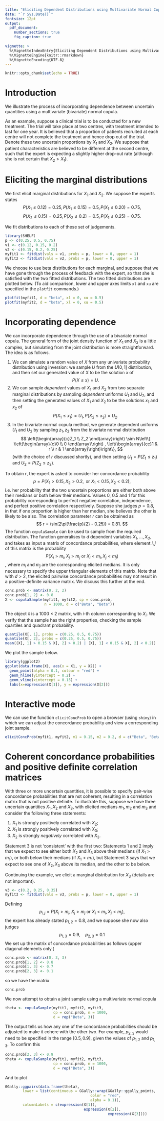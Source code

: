 ```yaml
---
title: "Eliciting Dependent Distributions using Multivariate Normal Copulas"
date: "`r Sys.Date()`"
fontsize: 12pt
output:
  pdf_document:
    number_sections: true
    fig_caption: true
    
vignette: >
  %\VignetteIndexEntry{Eliciting Dependent Distributions using Multivariate Normal Copulas}
  %\VignetteEngine{knitr::rmarkdown}
  %\VignetteEncoding{UTF-8}
---
```


```r
knitr::opts_chunk$set(echo = TRUE)
```

# Introduction

We illustrate the process of incorporating dependence between uncertain quantities using a multivariate (bivariate) normal copula. 

As an example, suppose a clinical trial is to be conducted for a new treatment. The trial will take place at two centres, with treatment intended to last for one year. It is believed that a proportion of patients recruited at each centre will not complete the treatment and hence drop out of the trial. Denote these two uncertain proportions by $X_1$ and $X_2$. We suppose that patient characteristics are believed to be different at the second centre, such that the expert is expecting a slightly higher drop-out rate (although she is not certain that $X_2>X_1$).

# Eliciting the marginal distributions

We first elicit marginal distributions for $X_1$ and $X_2$. We suppose the experts states 
$$
P(X_1\le 0.12) = 0.25, P(X_1\le 0.15) = 0.5, P(X_1 \le 0.20)= 0.75, 
$$
$$
P(X_2\le 0.15) = 0.25, P(X_2\le 0.2) = 0.5, P(X_1 \le 0.25)= 0.75.
$$

We fit distributions to each of these set of judgements. 
```r
library(SHELF)
p <- c(0.25, 0.5, 0.75)
v1 <- c(0.12, 0.15, 0.2)
v2 <- c(0.15, 0.2, 0.25)
myfit1 <- fitdist(vals = v1, probs = p, lower = 0, upper = 1)
myfit2 <- fitdist(vals = v2, probs = p, lower = 0, upper = 1)
```

We choose to use beta distributions for each marginal, and suppose that we have gone through the process of feedback with the expert, so that she is satisfied with the two fitted distributions. The two fitted distributions are plotted below. (To aid comparison, lower and upper axes limits `xl` and `xu` are specified in the `plotfit` commands.)

```r
plotfit(myfit1, d = "beta", xl = 0, xu = 0.5)
plotfit(myfit2, d = "beta", xl = 0, xu = 0.5)

```

# Incorporating dependence

We can incorporate dependence through the use of a bivariate normal copula. The general form of the joint density function of $X_1$ and $X_2$ is a little complex, but simulating from the joint distribution is more straightforward. The idea is as follows.

1. We can simulate a random value of $X$ from any univariate probability distribution using inversion: we sample $U$ from the $U[0,1]$ distribution, and then set our generated value of $X$ to be the solution $x$ of $$P(X \le x) = U.$$
2. We can sample *dependent* values of $X_1$ and $X_2$ from two separate marginal distributions by sampling *dependent* uniforms $U_1$ and $U_2$, and then setting the generated values of $X_1$ and $X_2$ to be the solutions $x_1$ and $x_2$ of
$$P(X_1 \le x_1) = U_1, P(X_2 \le x_2) = U_2.$$
3. In the bivariate normal copula method, we generate dependent uniforms $U_1$ and $U_2$ by sampling $z_1, z_2$ from the bivariate normal distribution
$$
\left(\begin{array}{c}Z_1 \\ Z_2 \end{array}\right) \sim N\left\{
\left(\begin{array}{c}0 \\ 0 \end{array}\right) ,
\left(\begin{array}{cc}1 & r \\ r & 1 \end{array}\right)\right\},
$$
(with the choice of $r$ discussed shortly), and then setting $U_1 = P(Z_1\le z_1)$ and $U_2 = P(Z_2\le z_2).$  

To obtain $r$, the expert is asked to consider her concordance probability
$$
p=P(X_1 > 0.15, X_2 > 0.2, \mbox{ or }X_1 < 0.15, X_2 < 0.2),
$$
i.e. her probability that the two uncertain proportions are either both above their medians or both below their medians. Values 0, 0.5 and 1 for this probability corresponding to perfect negative correlation, independence, and perfect positive correlation respectively. Suppose she judges $p=0.8$, 
in that if one proportion is higher than her median, she believes the other is likely to be also. The correlation parameter $r$ can be obtained as
$$
r = \sin(2\pi(\frac{p}{2} - 0.25)) = 0.81.
$$
The function `copulaSample` can be used to sample from the required distribution. The function generalises to $d$ dependent variables $X_1,\ldots, X_d$, and takes as input a matrix of concordance probabilities, where element $i,j$ of this matrix is the probability $$P(X_i > m_i, X_j > m_j \mbox{ or }X_i < m_i, X_j < m_j)$$, where $m_i$ and $m_j$ are the corresponding elicited medians. It is only necessary to specify the upper triangular elements of this matrix. Note that with $d>2$, the elicited pairwise concordance probabilities may not result in a positive-definite variance matrix. We discuss this further at the end. 

```r
conc.prob <- matrix(0, 2, 2)
conc.prob[1, 2] <- 0.8
X <- copulaSample(myfit1, myfit2, cp = conc.prob, 
                  n = 1000, d = c("Beta", "Beta"))
```

The object `X` is a 1000 $\times$ 2 matrix, with $i$-th column corresponding to $X_i$. We verify that the sample has the right properties, checking the sample quartiles and quadrant probability.
```r
quantile(X[, 1], probs = c(0.25, 0.5, 0.75))
quantile(X[, 2], probs = c(0.25, 0.5, 0.75))
mean((X[, 1] > 0.15 & X[, 2] > 0.2) | (X[, 1] < 0.15 & X[, 2] < 0.2))
```

We plot the sample below.

```r
library(ggplot2)
ggplot(data.frame(X), aes(x = X1, y = X2)) +
  geom_point(alpha = 0.1, colour = "red") +
  geom_hline(yintercept = 0.2) + 
  geom_vline(xintercept = 0.15) +
  labs(x=expression(X[1]), y = expression(X[2]))
```

# Interactive mode

We can use the function `elicitConcProb` to open a browser (using `shiny`) in which we can adjust the concordance probability and view a corresponding joint sample. 

```r
elicitConcProb(myfit1, myfit2, m1 = 0.15, m2 = 0.2, d = c("Beta", "Beta"))
```



# Coherent concordance probabilities and positive definite correlation matrices

With three or more uncertain quantities, it is possible to specify pair-wise concordance probabilities that are not coherent, resulting in a correlation matrix that is not positive definite. To illustrate this, suppose we have three uncertain quantities $X_1, X_2$ and $X_3$, with elicited medians $m_1,m_2$ and $m_3$ and consider the following three statements:

1. $X_1$ is strongly positively correlated with $X_2$;
2. $X_1$ is strongly positively correlated with $X_3$;
3. $X_2$ is strongly _negatively_ correlated with $X_3$.

Statement 3 is not 'consistent' with the first two: Statements 1 and 2 imply that we expect to see either both $X_2$ and $X_3$ above their medians (if $X_1>m_1$), or both below their medians (if $X_1<m_1$), but Statement 3 says that we expect to see one of $X_2,X_3$ above its median, and the other to be below.

Continuing the example, we elicit a marginal distribution for $X_3$ (details are not important).

```r
v3 <- c(0.2, 0.25, 0.35)
myfit3 <- fitdist(vals = v3, probs = p, lower = 0, upper = 1)
```

Defining
$$
p_{i,j}=P(X_i > m_i, X_j > m_j \mbox{ or }X_i < m_i, X_j < m_j),
$$
the expert has already stated $p_{1,2}=0.8$, and we suppose she now also judges
$$
p_{1,3} = 0.9,\quad p_{2,3}=0.1
$$
We set up the matrix of concordance probabilities as follows (upper diagonal elements only )
```r
conc.prob <- matrix(0, 3, 3)
conc.prob[1, 2] <- 0.8
conc.prob[1, 3] <- 0.7
conc.prob[2, 3] <- 0.1
```
so we have the matrix
```r
conc.prob
```

We now attempt to obtain a joint sample using a multivariate normal copula
```r
theta <- copulaSample(myfit1, myfit2, myfit3, 
                      cp = conc.prob, n = 1000, 
                      d = rep("Beta", 3))
```
The output tells us how any one of the concordance probabilities should be adjusted to make it cohere with the other two. For example, $p_{2,3}$ would need to be specified in the range $[0.5, 0.9]$, given the values of $p_{1,2}$ and $p_{1,3}$. To confirm this
```r
conc.prob[2, 3] <- 0.9
theta <- copulaSample(myfit1, myfit2, myfit3, 
                      cp = conc.prob, n = 1000, 
                      d = rep("Beta", 3))
```
And to plot
```r
GGally::ggpairs(data.frame(theta),
        lower = list(continuous = GGally::wrap(GGally::ggally_points, 
                                       color = "red",
                                       alpha = 0.1)),
        columnLabels = c(expression(X[1]),
                                    expression(X[2]),
                                               expression(X[3])))
                                 
```